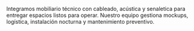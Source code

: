 ﻿---
slug: mobiliario
nombre: Mobiliario especializado
resumen: Silleria, mesas, archivos moviles y soluciones a medida para espacios corporativos, salud y educación.
beneficios:
  - Ergonomia certificada con programas de asesoria postural.
  - Configuraciones modulares que escalan con el crecimiento del equipo.
  - Garantías extendidas y servicio de posventa local.
specs:
  - key: Normativas
    value: ANSI/BIFMA X5.1, ISO 9241, certificaciones GREENGUARD.
  - key: Garantía
    value: 5 - 12 años segun fabricante y linea.
  - key: Materiales
    value: Laminados de alto transito, maderas certificadas FSC, metal pintado.
aplicaciones:
  - Oficinas corporativas y coworking
  - Clinicas y hospitales
  - Universidades y colegios
  - Centros de control y call centers
  - Areas de espera de alto trafico
descargas:
  - label: Portafolio de mobiliario SG
    href: /descargas/CATALOGO-SG-2025.pdf
imagenes:
  - src: /images/familias/mobiliario-1.jpg
    alt: Estaciones colaborativas con mobiliario ergonomico
---

Integramos mobiliario técnico con cableado, acústica y senaletica para entregar espacios listos para operar. Nuestro equipo gestiona mockups, logística, instalación nocturna y mantenimiento preventivo.

